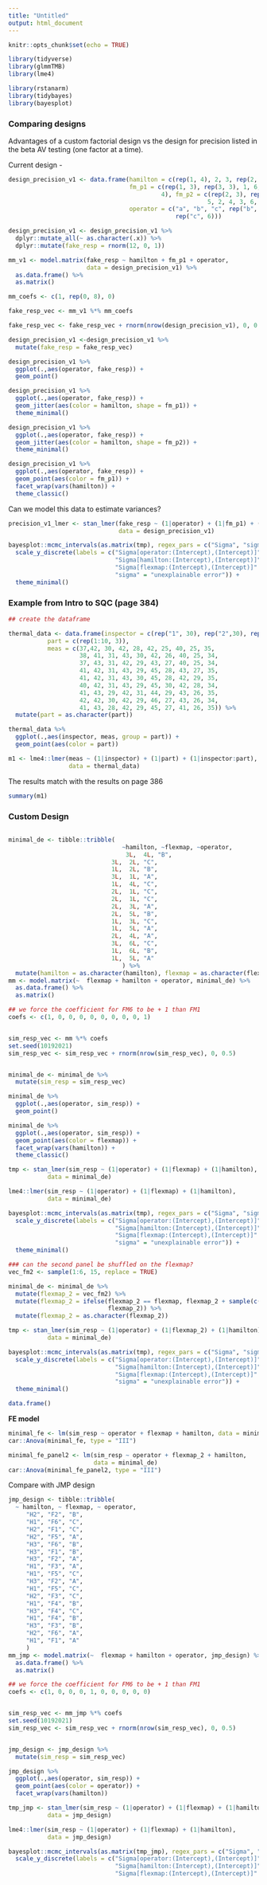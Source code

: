 ```yaml
---
title: "Untitled"
output: html_document
---
```


```r
knitr::opts_chunk$set(echo = TRUE)
```



```r
library(tidyverse)
library(glmmTMB) 
library(lme4)

library(rstanarm) 
library(tidybayes)
library(bayesplot)
```



### Comparing designs  

Advantages of a custom factorial design vs the design for precision listed in the beta AV testing (one factor at a time). 

Current design - 


```r
design_precision_v1 <- data.frame(hamilton = c(rep(1, 4), 2, 3, rep(2, 6)), 
                                  fm_p1 = c(rep(1, 3), rep(3, 3), 1, 6, 2, 5, 3, 
                                           4), fm_p2 = c(rep(2, 3), rep(4, 3), 
                                                        5, 2, 4, 3, 6, 1), 
                                  operator = c("a", "b", "c", rep("b", 3), 
                                               rep("c", 6)))
```



```r
design_precision_v1 <- design_precision_v1 %>% 
  dplyr::mutate_all(~ as.character(.x)) %>% 
  dplyr::mutate(fake_resp = rnorm(12, 0, 1)) 

mm_v1 <- model.matrix(fake_resp ~ hamilton + fm_p1 + operator, 
                      data = design_precision_v1) %>% 
  as.data.frame() %>% 
  as.matrix()

mm_coefs <- c(1, rep(0, 8), 0)

fake_resp_vec <- mm_v1 %*% mm_coefs

fake_resp_vec <- fake_resp_vec + rnorm(nrow(design_precision_v1), 0, 0.5) 

design_precision_v1 <-design_precision_v1 %>% 
  mutate(fake_resp = fake_resp_vec)

design_precision_v1 %>% 
  ggplot(.,aes(operator, fake_resp)) + 
  geom_point()

design_precision_v1 %>% 
  ggplot(.,aes(operator, fake_resp)) + 
  geom_jitter(aes(color = hamilton, shape = fm_p1)) + 
  theme_minimal()

design_precision_v1 %>% 
  ggplot(.,aes(operator, fake_resp)) + 
  geom_jitter(aes(color = hamilton, shape = fm_p2)) + 
  theme_minimal()

design_precision_v1 %>% 
  ggplot(.,aes(operator, fake_resp)) + 
  geom_point(aes(color = fm_p1)) +
  facet_wrap(vars(hamilton)) + 
  theme_classic()

```

Can we model this data to estimate variances?  

```r
precision_v1_lmer <- stan_lmer(fake_resp ~ (1|operator) + (1|fm_p1) + (1|hamilton), 
                               data = design_precision_v1)

bayesplot::mcmc_intervals(as.matrix(tmp), regex_pars = c("Sigma", "sigma"), prob = 0) +
  scale_y_discrete(labels = c("Sigma[operator:(Intercept),(Intercept)]" = "operator", 
                              "Sigma[hamilton:(Intercept),(Intercept)]" = "hamilton", 
                              "Sigma[flexmap:(Intercept),(Intercept)]" = "flexmap", 
                              "sigma" = "unexplainable error")) + 
  theme_minimal()
```





### Example from Intro to SQC (page 384)  

```r
## create the dataframe  

thermal_data <- data.frame(inspector = c(rep("1", 30), rep("2",30), rep("3", 30)), 
           part = c(rep(1:10, 3)), 
           meas = c(37,42, 30, 42, 28, 42, 25, 40, 25, 35, 
                    38, 41, 31, 43, 30, 42, 26, 40, 25, 34, 
                    37, 43, 31, 42, 29, 43, 27, 40, 25, 34, 
                    41, 42, 31, 43, 29, 45, 28, 43, 27, 35, 
                    41, 42, 31, 43, 30, 45, 28, 42, 29, 35, 
                    40, 42, 31, 43, 29, 45, 30, 42, 28, 34, 
                    41, 43, 29, 42, 31, 44, 29, 43, 26, 35, 
                    42, 42, 30, 42, 29, 46, 27, 43, 26, 34, 
                    41, 43, 28, 42, 29, 45, 27, 41, 26, 35)) %>% 
  mutate(part = as.character(part))
```


```r
thermal_data %>% 
  ggplot(.,aes(inspector, meas, group = part)) + 
  geom_point(aes(color = part))
```




```r
m1 <- lme4::lmer(meas ~ (1|inspector) + (1|part) + (1|inspector:part), 
                 data = thermal_data)
```

The results match with the results on page 386 

```r
summary(m1)
```



### Custom Design  


```r

```


```r
minimal_de <- tibble::tribble(
                                ~hamilton, ~flexmap, ~operator,
                                 3L,  4L, "B",
                             3L,  2L, "C",
                             1L,  2L, "B",
                             3L,  1L, "A",
                             1L,  4L, "C",
                             2L,  1L, "C",
                             2L,  1L, "C",
                             2L,  3L, "A",
                             2L,  5L, "B",
                             1L,  3L, "C",
                             1L,  5L, "A",
                             2L,  4L, "A",
                             3L,  6L, "C",
                             1L,  6L, "B",
                             1L,  5L, "A"
                                ) %>% 
  mutate(hamilton = as.character(hamilton), flexmap = as.character(flexmap))
mm <- model.matrix(~  flexmap + hamilton + operator, minimal_de) %>% 
  as.data.frame() %>% 
  as.matrix()

## we force the coefficient for FM6 to be + 1 than FM1
coefs <- c(1, 0, 0, 0, 0, 0, 0, 0, 0, 1)


sim_resp_vec <- mm %*% coefs
set.seed(10192021)
sim_resp_vec <- sim_resp_vec + rnorm(nrow(sim_resp_vec), 0, 0.5)


minimal_de <- minimal_de %>% 
  mutate(sim_resp = sim_resp_vec)

minimal_de %>% 
  ggplot(.,aes(operator, sim_resp)) + 
  geom_point()

minimal_de %>% 
  ggplot(.,aes(operator, sim_resp)) + 
  geom_point(aes(color = flexmap)) + 
  facet_wrap(vars(hamilton)) + 
  theme_classic()
```



```r
tmp <- stan_lmer(sim_resp ~ (1|operator) + (1|flexmap) + (1|hamilton), 
           data = minimal_de)

lme4::lmer(sim_resp ~ (1|operator) + (1|flexmap) + (1|hamilton), 
           data = minimal_de)

bayesplot::mcmc_intervals(as.matrix(tmp), regex_pars = c("Sigma", "sigma"), prob = 0) +
  scale_y_discrete(labels = c("Sigma[operator:(Intercept),(Intercept)]" = "operator", 
                              "Sigma[hamilton:(Intercept),(Intercept)]" = "hamilton", 
                              "Sigma[flexmap:(Intercept),(Intercept)]" = "flexmap", 
                              "sigma" = "unexplainable error")) + 
  theme_minimal()
```



```r
### can the second panel be shuffled on the flexmap? 
vec_fm2 <- sample(1:6, 15, replace = TRUE)

minimal_de <- minimal_de %>% 
  mutate(flexmap_2 = vec_fm2) %>% 
  mutate(flexmap_2 = ifelse(flexmap_2 == flexmap, flexmap_2 + sample(c(1, -1), 1), 
                            flexmap_2)) %>% 
  mutate(flexmap_2 = as.character(flexmap_2))

tmp <- stan_lmer(sim_resp ~ (1|operator) + (1|flexmap_2) + (1|hamilton), 
           data = minimal_de)

bayesplot::mcmc_intervals(as.matrix(tmp), regex_pars = c("Sigma", "sigma"), prob = 0) +
  scale_y_discrete(labels = c("Sigma[operator:(Intercept),(Intercept)]" = "operator", 
                              "Sigma[hamilton:(Intercept),(Intercept)]" = "hamilton", 
                              "Sigma[flexmap:(Intercept),(Intercept)]" = "flexmap", 
                              "sigma" = "unexplainable error")) + 
  theme_minimal()

data.frame()
```


**FE model**   
```r
minimal_fe <- lm(sim_resp ~ operator + flexmap + hamilton, data = minimal_de)
car::Anova(minimal_fe, type = "III")

minimal_fe_panel2 <- lm(sim_resp ~ operator + flexmap_2 + hamilton, 
                        data = minimal_de)
car::Anova(minimal_fe_panel2, type = "III")
```




Compare with JMP design 

```r
jmp_design <- tibble::tribble(
  ~ hamilton, ~ flexmap, ~ operator, 
     "H2", "F2", "B",
     "H1", "F6", "C",
     "H2", "F1", "C",
     "H2", "F5", "A",
     "H3", "F6", "B",
     "H3", "F1", "B",
     "H3", "F2", "A",
     "H1", "F3", "A",
     "H1", "F5", "C",
     "H3", "F2", "A",
     "H1", "F5", "C",
     "H2", "F3", "C",
     "H1", "F4", "B",
     "H3", "F4", "C",
     "H1", "F4", "B",
     "H3", "F3", "B",
     "H2", "F6", "A",
     "H1", "F1", "A"
     )
mm_jmp <- model.matrix(~  flexmap + hamilton + operator, jmp_design) %>% 
  as.data.frame() %>% 
  as.matrix()

## we force the coefficient for FM6 to be + 1 than FM1
coefs <- c(1, 0, 0, 0, 1, 0, 0, 0, 0, 0)


sim_resp_vec <- mm_jmp %*% coefs
set.seed(10192021)
sim_resp_vec <- sim_resp_vec + rnorm(nrow(sim_resp_vec), 0, 0.5)


jmp_design <- jmp_design %>% 
  mutate(sim_resp = sim_resp_vec)

jmp_design %>% 
  ggplot(.,aes(operator, sim_resp)) + 
  geom_point(aes(color = operator)) + 
  facet_wrap(vars(hamilton))

tmp_jmp <- stan_lmer(sim_resp ~ (1|operator) + (1|flexmap) + (1|hamilton), 
           data = jmp_design)

lme4::lmer(sim_resp ~ (1|operator) + (1|flexmap) + (1|hamilton), 
           data = jmp_design)

bayesplot::mcmc_intervals(as.matrix(tmp_jmp), regex_pars = c("Sigma", "sigma")) +
  scale_y_discrete(labels = c("Sigma[operator:(Intercept),(Intercept)]" = "operator", 
                              "Sigma[hamilton:(Intercept),(Intercept)]" = "hamilton", 
                              "Sigma[flexmap:(Intercept),(Intercept)]" = "flexmap"))

```












